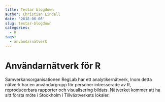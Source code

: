 ```yaml
---
title: Testar blogdown
author: Christian Lindell
date: '2018-06-06'
slug: testar-blogdown
categories:
  - R
tags:
  - användarnätverk
---
```


# Användarnätverk för R

Samverkansorganisationen RegLab har ett analytikernätverk, Inom detta nätverk har en användargrupp för personer intresserade av R, reproducerbara rapporter och visualisering bildats. Nätverket kommer att ha sitt första möte i Stockholm i Tillväxtverkets lokaler.
